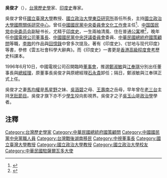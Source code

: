 '''吳俊才'''（{{bd|1921年|12月25日|1996年|8月26日|catIdx=W吳}}），[[台灣|台灣]][[歷史學|歷史學]]家、[[印度史|印度史]]專家。

吳俊才曾任[[國立臺灣大學|國立臺灣大學]]教授、[[國立政治大學東亞研究所|國立政治大學東亞研究所]]首任所長，主持[[國立政治大學國際關係研究中心|國立政治大學國際關係研究中心]]。曾任[[中國國民黨中央委員會文化工作會|中國國民黨中央委員會文化工作會]]主任<ref>{{Cite news|url=https://www.cw.com.tw/article/5104766|author=呂錦珍|language=zh-tw|title=石永貴重振台視 — 掌舵又搖槳|magazine=《[[天下雜誌|天下雜誌]]》第25期|publisher=天下雜誌公司|date=1983-06-01|accessdate=2021-06-18|pages=|quote=有三十年歷史的《新生報》身陷每年虧損一千九百萬的危險時期，當時的社長李白虹親自寫信給中央黨部文工會主任吳俊才，「調聘」這位「學有專長，且青年有為、勇於負責，富有創新精神」的文工會總幹事為新生報副社長兼總編輯。}}</ref>、[[中国国民党中央委员会|中国国民党中央委员会]]副秘书长，尤精于[[印度史|印度史]]，一生兩袖清風、住在普通[[公寓|公寓]]裡<ref>{{cite news|language=zh-tw|author=李敖|url=|title=由不自由的自由到自由的不自由|work=|publisher=|pages=|date=1979-06-12|accessdate=2016-06-05|quote=二十年前，在臺大文學院印度近代史的課堂上，一位風度翩翩的年輕老師，要學生繳出筆記給他看看。全班都繳了筆記，可是一個學生卻繳不出來。老師問他：「你怎麼沒有筆記？」這個學生說：「筆記是中學生抄的，大學生不抄筆記。」這位老師有雅量欣賞這個特立獨行的學生，他給了這個學生最高評分。這位老師，就是國民黨員吳俊才先生；這個學生，就是「黨外人士」－－我。……吳俊才先生現任中國國民黨中央委員會副秘書長，住在普通公寓裡，很窮；我現坐「黨外人士」冷板凳第一把交椅，住在吳老師家前面豪華大廈裡，很闊。}}</ref>，晚年任[[中國電視公司|中國電視公司]][[董事長|董事長]]、[[中國國民黨中央評議委員會|中國國民黨中央評議委員會]]委員、[[中華民國總統府國策顧問|中華民國總統府國策顧問]]等職，[[李敖|李敖]]的作品與[[回憶錄|回憶錄]]中曾多次提及。著有《印度史》、《甘地与现代印度》等書，參修《雲五社會科學大辭典》。而《印度史》一書更是[[香港高級程度會考|香港高級程度會考]]歷史科課本。

1996年6月10日，中國電視公司召開臨時[[董事會|董事會]]，推選[[鄭淑敏|鄭淑敏]]與[[江奉琪|江奉琪]]分別出任董事長與[[總經理|總經理]]，原董事長吳俊才與原總經理[[石永貴|石永貴]]卸任；隔日，鄭淑敏與江奉琪正式上任。

吳俊才之妻[[馬均權|馬均權]]是[[馬星野|馬星野]]之妹、[[吳涵碧|吳涵碧]]之母、[[王壽南|王壽南]]之岳母，早年曾在[[老三台|老三台]]主持[[烹飪節目|烹飪節目]]。吳俊才旗下亦不少[[學生|學生]]投向影視界。吳俊才之子[[吳玉山|吳玉山]]是[[政治學|政治學]]學者。

==注釋==
{{reflist}}
{{DEFAULTSORT:Wu}}
[[Category:台灣歷史學家|Category:台灣歷史學家]]
[[Category:中華民國總統府國策顧問|Category:中華民國總統府國策顧問]]
[[Category:中國國民黨中央黨職人員|Category:中國國民黨中央黨職人員]]
[[Category:台灣戰後湖南移民|Category:台灣戰後湖南移民]]
[[Category:中視董事長|Category:中視董事長]]
[[Category:國立臺灣大學教授|Category:國立臺灣大學教授]]
[[Category:國立政治大學教授|Category:國立政治大學教授]]
[[Category:國立政治大學校友|Category:國立政治大學校友]]
[[Category:中華民國駐薩爾瓦多大使|Category:中華民國駐薩爾瓦多大使]]